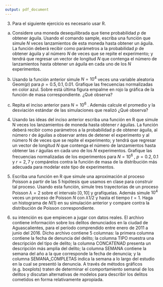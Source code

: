 ```yaml
---
output: pdf_document
---
```


3. Para el siguiente ejercicio es necesario usar R.

a) Considere una moneda desequilibrada que tiene probabilidad $p$ de obtener águila. Usando el comando sample, escriba una función que simule $N$ veces lanzamientos de esta moneda hasta obtener un águila. La función deberá recibir como parámetros a la probabilidad $p$ de obtener águila y al número $N$ de veces que se repite el experimento; y tendrá que regresar un vector de longitud $N$ que contenga el número de lanzamientos hasta obtener un águila en cada uno de los $N$ experimentos.

b) Usando la función anterior simule $N = 10^4$ veces una variable aleatoria Geom$(p)$ para $p = 0.5, 0.1, 0.01.$ Grafique las frecuencias normalizadas en color azul. Sobre está última figura empalme en rojo la gráfica de la función de masa correspondiente. ¿Qué observa?

c) Repita el inciso anterior para $N = 10^6$ . Además calcule el promedio y la desviación estándar de las simulaciones que realizó ¿Qué observa?

4. Usando las ideas del inciso anterior escriba una función en R que simule N veces los lanzamientos de moneda hasta obtener $r$ águilas. La función deberá recibir como parámetros a la probabilidad p de obtener águila, al número r de águilas a observar antes de detener el experimento y al número N de veces que se repite el experimento; y tendrá que regresar un vector de longitud $N$ que contenga el número de lanzamientos hasta obtener las $r$ águilas en cada uno de los $N$ experimentos. Grafique las frecuencias normalizadas de los experimentos para $N = 10^6$ , $p = 0.2, 0.1$ y $r = 2, 7$ y compárelos contra la función de masa de la distribución más adecuada para modelar este tipo de experimentos.

 7. Escriba una función en R que simule una aproximación al proceso Poisson a partir de las 5 hipótesis que usamos en clase para construir tal proceso. Usando esta función, simule tres trayectorias de un proceso Poisson $\lambda =2$ sobre el intervalo $[0, 10]$ y grafíquelas. Además simule $10^4$ veces un proceso de Poisson $N$ con $\lambda 1/2$ y hasta el tiempo $t = 1$. Haga un histograma de $N (1)$ en su simulación anterior y compare contra la distribución de Poisson correspondiente.

10. \textbf{Este es un problema al que se recurrirá en el futuro,} su intención es que empiecen a jugar con datos reales. El archivo \textsf{ Delitos.csv} contiene información sobre los delitos denunciados en la ciudad de Aguascalientes, para el período comprendido entre enero de 2011 a junio del 2016. Dicho archivo contiene 5 columnas: la primera columna contiene la fecha de denuncia del delito; la columna TIPO muestra una descripción del tipo de delito; la columna CONCATENAD presenta un descripción más amplia del delito; la columna SEMANA contiene la semana del año a la que corresponde la fecha de denuncia; y la columna SEMANA\_COMPLETAS indica la semana a lo largo del estudio en la cual se presentó la denuncia. A través de métodos gráficos (e.g. boxplots) traten de determinar el comportamiento semanal de los delitos y discutan alternativas de modelos para describir los delitos cometidos en forma relativamente apropiada.
